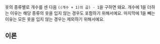 
옷의 종류별로 개수를 센 다음 `((개수 + 1)의 곱) - 1`을 구하면 돼요.
개수에 1을 더하는 이유는 해당 종류의 옷을 입지 않는 경우도 포함하기 위해서예요.
마지막에 1을 빼는 이유는 모든 옷을 입지 않는 경우는 제외하기 위해서예요.

## 이론

<Map />
